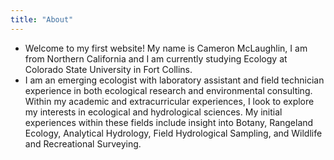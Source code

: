 ```yaml
---
title: "About"
---
```


-   Welcome to my first website! My name is Cameron McLaughlin, I am from Northern California and I am currently studying Ecology at Colorado State University in Fort Collins.
-   I am an emerging ecologist with laboratory assistant and field technician experience in both ecological research and environmental consulting. Within my academic and extracurricular experiences, I look to explore my interests in ecological and hydrological sciences. My initial experiences within these fields include insight into Botany, Rangeland Ecology, Analytical Hydrology, Field Hydrological Sampling, and Wildlife and Recreational Surveying.

